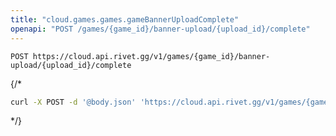 ```yaml
---
title: "cloud.games.games.gameBannerUploadComplete"
openapi: "POST /games/{game_id}/banner-upload/{upload_id}/complete"
---
```


```
POST https://cloud.api.rivet.gg/v1/games/{game_id}/banner-upload/{upload_id}/complete
```


{/*<RequestExample>
```bash curl
curl -X POST -d '@body.json' 'https://cloud.api.rivet.gg/v1/games/{game_id}/banner-upload/{upload_id}/complete'
```
</RequestExample>*/}
